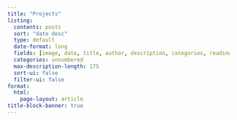 ```yaml
---
title: "Projects"
listing:
  contents: posts
  sort: "date desc"
  type: default
  date-format: long
  fields: [image, date, title, author, description, categories, reading-time]
  categories: unnumbered
  max-description-length: 175
  sort-ui: false
  filter-ui: false
format: 
  html:
    page-layout: article
title-block-banner: true
---
```

